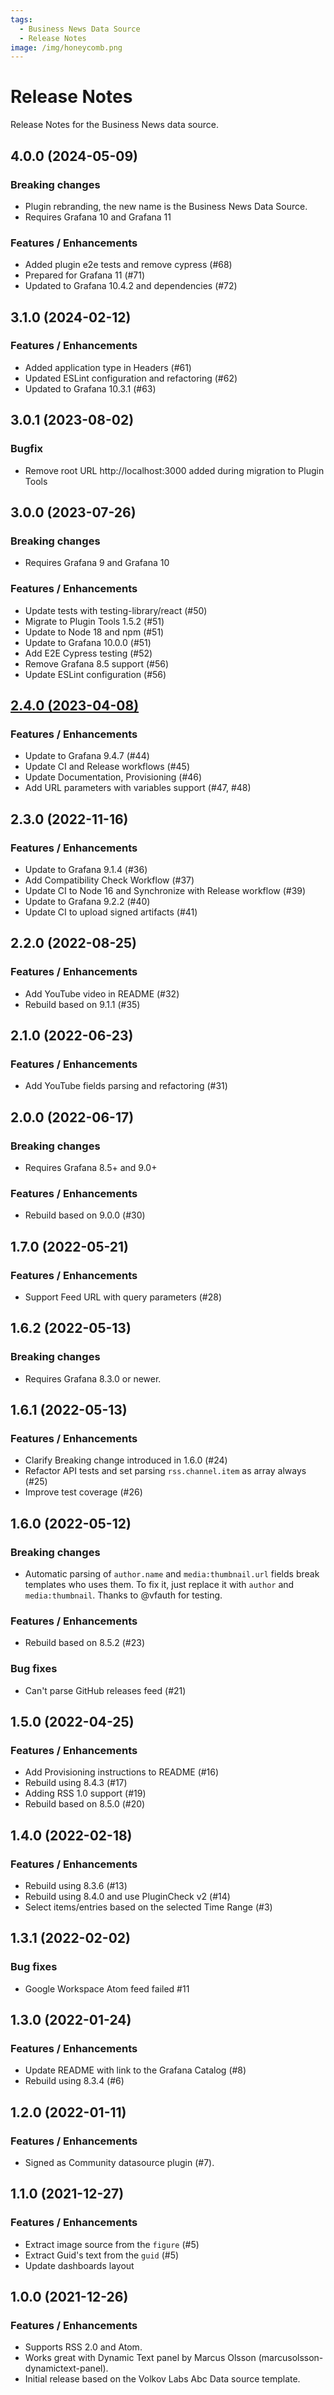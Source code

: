 ```yaml
---
tags:
  - Business News Data Source
  - Release Notes
image: /img/honeycomb.png
---
```


# Release Notes

Release Notes for the Business News data source.

## 4.0.0 (2024-05-09)

### Breaking changes

- Plugin rebranding, the new name is the Business News Data Source.
- Requires Grafana 10 and Grafana 11

### Features / Enhancements

- Added plugin e2e tests and remove cypress (#68)
- Prepared for Grafana 11 (#71)
- Updated to Grafana 10.4.2 and dependencies (#72)

## 3.1.0 (2024-02-12)

### Features / Enhancements

- Added application type in Headers (#61)
- Updated ESLint configuration and refactoring (#62)
- Updated to Grafana 10.3.1 (#63)

## 3.0.1 (2023-08-02)

### Bugfix

- Remove root URL http://localhost:3000 added during migration to Plugin Tools

## 3.0.0 (2023-07-26)

### Breaking changes

- Requires Grafana 9 and Grafana 10

### Features / Enhancements

- Update tests with testing-library/react (#50)
- Migrate to Plugin Tools 1.5.2 (#51)
- Update to Node 18 and npm (#51)
- Update to Grafana 10.0.0 (#51)
- Add E2E Cypress testing (#52)
- Remove Grafana 8.5 support (#56)
- Update ESLint configuration (#56)

## [2.4.0 (2023-04-08)](/blog/rss-datasource-2.4.0-20230408/)

### Features / Enhancements

- Update to Grafana 9.4.7 (#44)
- Update CI and Release workflows (#45)
- Update Documentation, Provisioning (#46)
- Add URL parameters with variables support (#47, #48)

## 2.3.0 (2022-11-16)

### Features / Enhancements

- Update to Grafana 9.1.4 (#36)
- Add Compatibility Check Workflow (#37)
- Update CI to Node 16 and Synchronize with Release workflow (#39)
- Update to Grafana 9.2.2 (#40)
- Update CI to upload signed artifacts (#41)

## 2.2.0 (2022-08-25)

### Features / Enhancements

- Add YouTube video in README (#32)
- Rebuild based on 9.1.1 (#35)

## 2.1.0 (2022-06-23)

### Features / Enhancements

- Add YouTube fields parsing and refactoring (#31)

## 2.0.0 (2022-06-17)

### Breaking changes

- Requires Grafana 8.5+ and 9.0+

### Features / Enhancements

- Rebuild based on 9.0.0 (#30)

## 1.7.0 (2022-05-21)

### Features / Enhancements

- Support Feed URL with query parameters (#28)

## 1.6.2 (2022-05-13)

### Breaking changes

- Requires Grafana 8.3.0 or newer.

## 1.6.1 (2022-05-13)

### Features / Enhancements

- Clarify Breaking change introduced in 1.6.0 (#24)
- Refactor API tests and set parsing `rss.channel.item` as array always (#25)
- Improve test coverage (#26)

## 1.6.0 (2022-05-12)

### Breaking changes

- Automatic parsing of `author.name` and `media:thumbnail.url` fields break templates who uses them. To fix it, just replace it with `author` and `media:thumbnail`. Thanks to @vfauth for testing.

### Features / Enhancements

- Rebuild based on 8.5.2 (#23)

### Bug fixes

- Can't parse GitHub releases feed (#21)

## 1.5.0 (2022-04-25)

### Features / Enhancements

- Add Provisioning instructions to README (#16)
- Rebuild using 8.4.3 (#17)
- Adding RSS 1.0 support (#19)
- Rebuild based on 8.5.0 (#20)

## 1.4.0 (2022-02-18)

### Features / Enhancements

- Rebuild using 8.3.6 (#13)
- Rebuild using 8.4.0 and use PluginCheck v2 (#14)
- Select items/entries based on the selected Time Range (#3)

## 1.3.1 (2022-02-02)

### Bug fixes

- Google Workspace Atom feed failed #11

## 1.3.0 (2022-01-24)

### Features / Enhancements

- Update README with link to the Grafana Catalog (#8)
- Rebuild using 8.3.4 (#6)

## 1.2.0 (2022-01-11)

### Features / Enhancements

- Signed as Community datasource plugin (#7).

## 1.1.0 (2021-12-27)

### Features / Enhancements

- Extract image source from the `figure` (#5)
- Extract Guid's text from the `guid` (#5)
- Update dashboards layout

## 1.0.0 (2021-12-26)

### Features / Enhancements

- Supports RSS 2.0 and Atom.
- Works great with Dynamic Text panel by Marcus Olsson (marcusolsson-dynamictext-panel).
- Initial release based on the Volkov Labs Abc Data source template.
